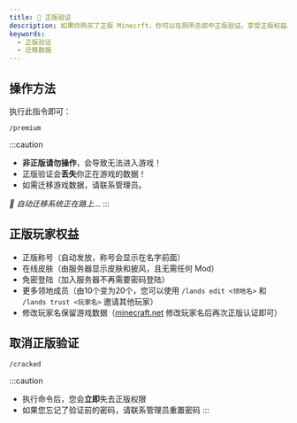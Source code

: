 ```yaml
---
title: 🪪 正版验证
description: 如果你购买了正版 Minecrft，你可以在厕所总部中正版验证。享受正版权益。
keywords:
  - 正版验证
  - 迁移数据
---
```


## 操作方法

执行此指令即可：

```plain
/premium
```

:::caution
* **非正版请勿操作**，会导致无法进入游戏！  
* 正版验证会**丢失**你正在游戏的数据！
* 如需迁移游戏数据，请联系管理员。

*🚧 自动迁移系统正在路上…*
:::

## 正版玩家权益

- 正版称号（自动发放，称号会显示在名字前面）
- 在线皮肤（由服务器显示皮肤和披风，且无需任何 Mod）
- 免密登陆（加入服务器不再需要密码登陆）
- 更多领地成员（由10个变为20个，您可以使用 `/lands edit <领地名>` 和 `/lands trust <玩家名>` 邀请其他玩家）
- 修改玩家名保留游戏数据（[minecraft.net](https://www.minecraft.net/en-us/msaprofile/mygames/editprofile) 修改玩家名后再次正版认证即可）

## 取消正版验证

```plain
/cracked
```

:::caution
* 执行命令后，您会**立即**失去正版权限
* 如果您忘记了验证前的密码，请联系管理员重置密码
:::
